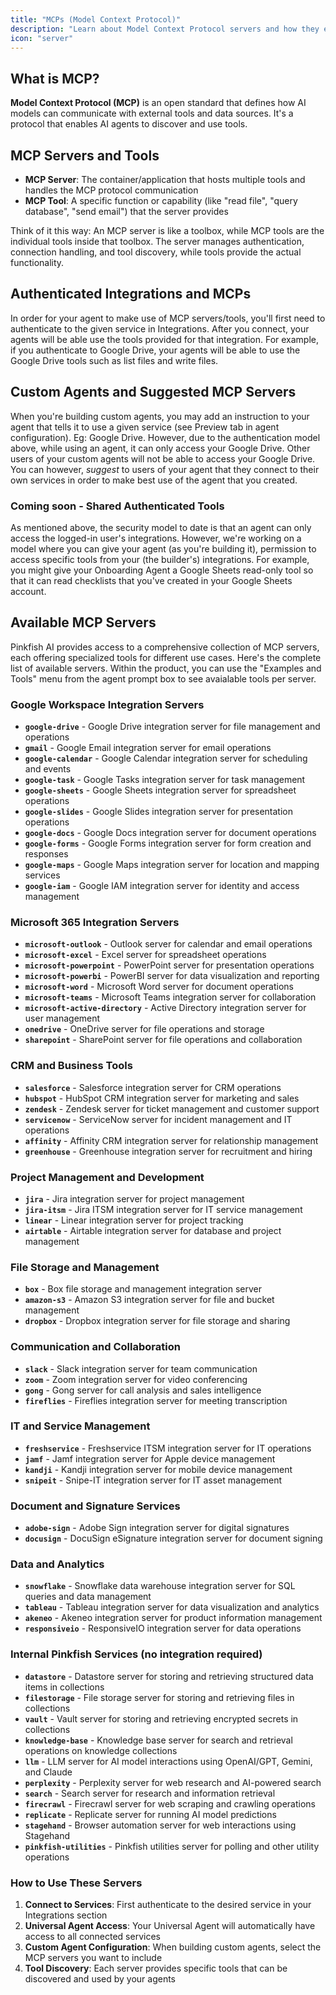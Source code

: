 ```yaml
---
title: "MCPs (Model Context Protocol)"
description: "Learn about Model Context Protocol servers and how they extend Agent capabilities"
icon: "server"
---
```


## What is MCP?

**Model Context Protocol (MCP)** is an open standard that defines how AI models can communicate with external tools and data sources. It's a protocol that enables AI agents to discover and use tools.

## MCP Servers and Tools

- **MCP Server**: The container/application that hosts multiple tools and handles the MCP protocol communication
- **MCP Tool**: A specific function or capability (like "read file", "query database", "send email") that the server provides

Think of it this way: An MCP server is like a toolbox, while MCP tools are the individual tools inside that toolbox. The server manages authentication, connection handling, and tool discovery, while tools provide the actual functionality.

## Authenticated Integrations and MCPs

In order for your agent to make use of MCP servers/tools, you'll first need to authenticate to the given service in Integrations. After you connect, your agents will be able use the tools provided for that integration. For example, if you authenticate to Google Drive, your agents will be able to use the Google Drive tools such as list files and write files.

## Custom Agents and Suggested MCP Servers

When you're building custom agents, you may add an instruction to your agent that tells it to use a given service (see Preview tab in agent configuration). Eg: Google Drive. However, due to the authentication model above, while using an agent, it can only access your Google Drive. Other users of your custom agents will not be able to access your Google Drive. You can however, _suggest_ to users of your agent that they connect to their own services in order to make best use of the agent that you created.

### Coming soon - Shared Authenticated Tools

As mentioned above, the security model to date is that an agent can only access the logged-in user's integrations. However, we're working on a model where you can give your agent (as you're building it), permission to access specific tools from your (the builder's) integrations. For example, you might give your Onboarding Agent a Google Sheets read-only tool so that it can read checklists that you've created in your Google Sheets account.

## Available MCP Servers

Pinkfish AI provides access to a comprehensive collection of MCP servers, each offering specialized tools for different use cases. Here's the complete list of available servers. Within the product, you can use the "Examples and Tools" menu from the agent prompt box to see avaialable tools per server.

### **Google Workspace Integration Servers**

- **`google-drive`** - Google Drive integration server for file management and operations
- **`gmail`** - Google Email integration server for email operations
- **`google-calendar`** - Google Calendar integration server for scheduling and events
- **`google-task`** - Google Tasks integration server for task management
- **`google-sheets`** - Google Sheets integration server for spreadsheet operations
- **`google-slides`** - Google Slides integration server for presentation operations
- **`google-docs`** - Google Docs integration server for document operations
- **`google-forms`** - Google Forms integration server for form creation and responses
- **`google-maps`** - Google Maps integration server for location and mapping services
- **`google-iam`** - Google IAM integration server for identity and access management

### **Microsoft 365 Integration Servers**

- **`microsoft-outlook`** - Outlook server for calendar and email operations
- **`microsoft-excel`** - Excel server for spreadsheet operations
- **`microsoft-powerpoint`** - PowerPoint server for presentation operations
- **`microsoft-powerbi`** - PowerBI server for data visualization and reporting
- **`microsoft-word`** - Microsoft Word server for document operations
- **`microsoft-teams`** - Microsoft Teams integration server for collaboration
- **`microsoft-active-directory`** - Active Directory integration server for user management
- **`onedrive`** - OneDrive server for file operations and storage
- **`sharepoint`** - SharePoint server for file operations and collaboration

### **CRM and Business Tools**

- **`salesforce`** - Salesforce integration server for CRM operations
- **`hubspot`** - HubSpot CRM integration server for marketing and sales
- **`zendesk`** - Zendesk server for ticket management and customer support
- **`servicenow`** - ServiceNow server for incident management and IT operations
- **`affinity`** - Affinity CRM integration server for relationship management
- **`greenhouse`** - Greenhouse integration server for recruitment and hiring

### **Project Management and Development**

- **`jira`** - Jira integration server for project management
- **`jira-itsm`** - Jira ITSM integration server for IT service management
- **`linear`** - Linear integration server for project tracking
- **`airtable`** - Airtable integration server for database and project management

### **File Storage and Management**

- **`box`** - Box file storage and management integration server
- **`amazon-s3`** - Amazon S3 integration server for file and bucket management
- **`dropbox`** - Dropbox integration server for file storage and sharing

### **Communication and Collaboration**

- **`slack`** - Slack integration server for team communication
- **`zoom`** - Zoom integration server for video conferencing
- **`gong`** - Gong server for call analysis and sales intelligence
- **`fireflies`** - Fireflies integration server for meeting transcription

### **IT and Service Management**

- **`freshservice`** - Freshservice ITSM integration server for IT operations
- **`jamf`** - Jamf integration server for Apple device management
- **`kandji`** - Kandji integration server for mobile device management
- **`snipeit`** - Snipe-IT integration server for IT asset management

### **Document and Signature Services**

- **`adobe-sign`** - Adobe Sign integration server for digital signatures
- **`docusign`** - DocuSign eSignature integration server for document signing

### **Data and Analytics**

- **`snowflake`** - Snowflake data warehouse integration server for SQL queries and data management
- **`tableau`** - Tableau integration server for data visualization and analytics
- **`akeneo`** - Akeneo integration server for product information management
- **`responsiveio`** - ResponsiveIO integration server for data operations

### **Internal Pinkfish Services (no integration required)**

- **`datastore`** - Datastore server for storing and retrieving structured data items in collections
- **`filestorage`** - File storage server for storing and retrieving files in collections
- **`vault`** - Vault server for storing and retrieving encrypted secrets in collections
- **`knowledge-base`** - Knowledge base server for search and retrieval operations on knowledge collections
- **`llm`** - LLM server for AI model interactions using OpenAI/GPT, Gemini, and Claude
- **`perplexity`** - Perplexity server for web research and AI-powered search
- **`search`** - Search server for research and information retrieval
- **`firecrawl`** - Firecrawl server for web scraping and crawling operations
- **`replicate`** - Replicate server for running AI model predictions
- **`stagehand`** - Browser automation server for web interactions using Stagehand
- **`pinkfish-utilities`** - Pinkfish utilities server for polling and other utility operations

### **How to Use These Servers**

1. **Connect to Services**: First authenticate to the desired service in your Integrations section
2. **Universal Agent Access**: Your Universal Agent will automatically have access to all connected services
3. **Custom Agent Configuration**: When building custom agents, select the MCP servers you want to include
4. **Tool Discovery**: Each server provides specific tools that can be discovered and used by your agents
